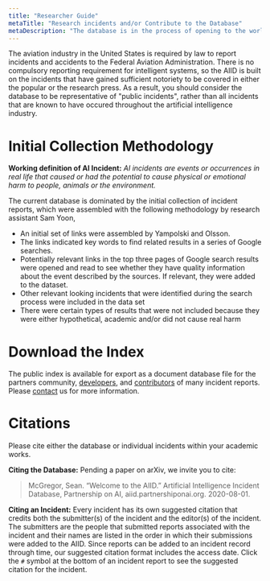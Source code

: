 ```yaml
---
title: "Researcher Guide"
metaTitle: "Research incidents and/or Contribute to the Database"
metaDescription: "The database is in the process of opening to the world for research purposes"
---
```


The aviation industry in the United States is required by law to report incidents and accidents to the Federal Aviation Administration. There is no compulsory reporting requirement for intelligent systems, so the AIID is built on the incidents that have gained sufficient notoriety to be covered in either the popular or the research press. As a result, you should consider the database to be representative of "public incidents", rather than all incidents that are known to have occured throughout the artificial intelligence industry.

# Initial Collection Methodology

**Working definition of AI Incident:** _AI incidents are events or occurrences in real life that caused or had the potential to cause physical or emotional harm to people, animals or the environment._

The current database is dominated by the initial collection of incident reports, which were assembled with the following methodology by research assistant Sam Yoon,

- An initial set of links were assembled by Yampolski and Olsson.
- The links indicated key words to find related results in a series of Google searches.
- Potentially relevant links in the top three pages of Google search results were opened and read to see whether they have quality information about the event described by the sources. If relevant, they were added to the dataset.
- Other relevant looking incidents that were identified during the search process were included in the data set
- There were certain types of results that were not included because they were either hypothetical, academic and/or did not cause real harm

# Download the Index

The public index is available for export as a document database file for the partners community, [developers](/develop), and [contributors](/apps/2-submit) of many incident reports. Please [contact](/contact) us for more information.

# Citations

Please cite either the database or individual incidents within your academic works.

**Citing the Database:** Pending a paper on arXiv, we invite you to cite:  
> McGregor, Sean. “Welcome to the AIID.” Artificial Intelligence Incident Database, Partnership on AI, aiid.partnershiponai.org. 2020-08-01.

**Citing an Incident:** Every incident has its own suggested citation that credits both the submitter(s) of the incident and the editor(s) of the incident. The submitters are the people that submitted reports associated with the incident and their names are listed in the order in which their submissions were added to the AIID. Since reports can be added to an incident record through time, our suggested citation format includes the access date. Click the `#` symbol at the bottom of an incident report to see the suggested citation for the incident.
